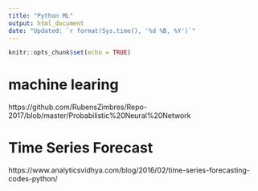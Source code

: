 ---
title: "Python ML"
output: html_document
date: "Updated: `r format(Sys.time(), '%d %B, %Y')`"
---

```{r setup, include=FALSE}
knitr::opts_chunk$set(echo = TRUE)
```


# machine learing

https://github.com/RubensZimbres/Repo-2017/blob/master/Probabilistic%20Neural%20Network


# Time Series Forecast 

https://www.analyticsvidhya.com/blog/2016/02/time-series-forecasting-codes-python/






